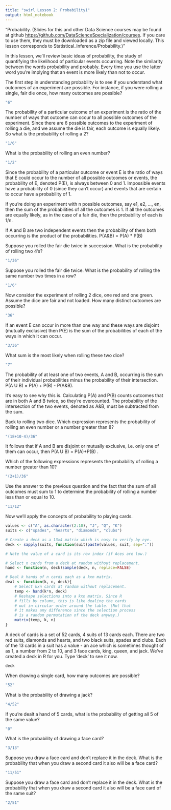 ---
title: "swirl Lesson 2: Probability1"
output: html_notebook
---

"Probability. (Slides for this and other Data Science courses may be found at github <https://github.com/DataScienceSpecialization/courses>. If you care to use them, they must be downloaded as a zip file and viewed locally. This lesson corresponds to Statistical_Inference/Probability.)"

In this lesson, we'll review basic ideas of probability, the study of quantifying the likelihood of particular events occurring. Note the similarity between the words probability and probably. Every time you use the latter word you're implying that an event is more likely than not to occur.

The first step in understanding probability is to see if you understand what outcomes of an experiment are possible. For instance, if you were rolling a single, fair die once, how many outcomes are possible?

```{r}
"6"
```

The probability of a particular outcome of an experiment is the ratio of the number of ways that outcome can occur to all possible outcomes of the experiment. Since there are 6 possible outcomes to the experiment of rolling a die, and we assume the die is fair, each outcome is equally likely. So what is the probability of rolling a 2?

```{r}
"1/6"
```

What is the probability of rolling an even number?

```{r}
"1/2"
```

Since the probability of a particular outcome or event E is the ratio of ways that E could occur to the number of all possible outcomes or events, the probability of E, denoted P(E), is always between 0 and 1. Impossible events have a probability of 0 (since they can't occur) and events that are certain to occur have a probability of 1.

If you're doing an experiment with n possible outcomes, say e1, e2, ..., en, then the sum of the probabilities of all the outcomes is 1. If all the outcomes are equally likely, as in the case of a fair die, then the probability of each is 1/n.

If A and B are two independent events then the probability of them both occurring is the product of the probabilities. P(A&B) = P(A) \* P(B)

Suppose you rolled the fair die twice in succession. What is the probability of rolling two 4's?

```{r}
"1/36"
```

Suppose you rolled the fair die twice. What is the probability of rolling the same number two times in a row?

```{r}
"1/6"
```

Now consider the experiment of rolling 2 dice, one red and one green. Assume the dice are fair and not loaded. How many distinct outcomes are possible?

```{r}
"36"
```

If an event E can occur in more than one way and these ways are disjoint (mutually exclusive) then P(E) is the sum of the probabilities of each of the ways in which it can occur.

```{r}
"3/36"
```

What sum is the most likely when rolling these two dice?

```{r}
"7"
```

The probability of at least one of two events, A and B, occurring is the sum of their individual probabilities minus the probability of their intersection. P(A U B) = P(A) + P(B) - P(A&B).

It's easy to see why this is. Calculating P(A) and P(B) counts outcomes that are in both A and B twice, so they're overcounted. The probability of the intersection of the two events, denoted as A&B, must be subtracted from the sum.

Back to rolling two dice. Which expression represents the probability of rolling an even number or a number greater than 8?

```{r}
"(18+10-4)/36"
```

It follows that if A and B are disjoint or mutually exclusive, i.e. only one of them can occur, then P(A U B) = P(A)+P(B) .

Which of the following expressions represents the probability of rolling a number greater than 10?

```{r}
"(2+1)/36"
```

Use the answer to the previous question and the fact that the sum of all outcomes must sum to 1 to determine the probability of rolling a number less than or equal to 10.

```{r}
"11/12"
```

Now we'll apply the concepts of probability to playing cards.

```{r}
values <- c("A", as.character(2:10), "J", "Q", "K")
suits <- c("spades", "hearts", "diamonds", "clubs")

# Create a deck as a 13x4 matrix which is easy to verify by eye.
deck <- sapply(suits, function(suit)paste(values, suit, sep=":"))

# Note the value of a card is its row index (if Aces are low.)

# Select n cards from a deck at random without replacement.
hand <- function(n, deck)sample(deck, n, replace=FALSE)

# Deal k hands of n cards each as a kxn matrix.
deal <- function(k, n, deck){
    # Select kxn cards at random without replacement.
    temp <- hand(k*n, deck)
    # Reshape selections into a kxn matrix. Since R
    # fills by column, this is like dealing the cards
    # out in circular order around the table. (Not that
    # it makes any difference since the selection process
    # is a random permutation of the deck anyway.)
    matrix(temp, k, n)
}
```

A deck of cards is a set of 52 cards, 4 suits of 13 cards each. There are two red suits, diamonds and hearts, and two black suits, spades and clubs. Each of the 13 cards in a suit has a value - an ace which is sometimes thought of as 1, a number from 2 to 10, and 3 face cards, king, queen, and jack. We've created a deck in R for you. Type 'deck' to see it now.

```{r}
deck
```

When drawing a single card, how many outcomes are possible?

```{r}
"52"
```

What is the probability of drawing a jack?

```{r}
"4/52"
```

If you're dealt a hand of 5 cards, what is the probability of getting all 5 of the same value?

```{r}
"0"
```

What is the probability of drawing a face card?

```{r}
"3/13"
```

Suppose you draw a face card and don't replace it in the deck. What is the probability that when you draw a second card it also will be a face card?

```{r}
"11/51"
```

Suppose you draw a face card and don't replace it in the deck. What is the probability that when you draw a second card it also will be a face card of the same suit?

```{r}
"2/51"
```
